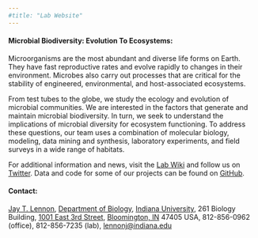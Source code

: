 ```yaml
---
#title: "Lab Website"
---
```



<h4 style="text-align:left;">**Microbial Biodiversity: Evolution To Ecosystems**:</h4>
Microorganisms are the most abundant and diverse life forms on Earth. They have fast reproductive rates and evolve rapidly to changes in their environment. Microbes also carry out processes that are critical for the stability of engineered, environmental, and host-associated ecosystems.

From test tubes to the globe, we study the ecology and evolution of microbial communities. We are interested in the factors that generate and maintain microbial biodiversity. In turn, we seek to understand the implications of microbial diversity for ecosystem functioning. To address these questions, our team uses a combination of molecular biology, modeling, data mining and synthesis, laboratory experiments, and field surveys in a wide range of habitats. 

For additional information and news, visit the <a href="https://lennon.bio.indiana.edu/index.php?title=Main_Page">Lab Wiki</a> and follow us on <a href="https://twitter.com/jaytlennon">Twitter</a>. 
Data and code for some of our projects can be found on <a href="https://github.com/lennonlab">GitHub</a>. 

<h4 style="text-align:left;">**Contact**:</h4>

<p>
<a href="https://www.indiana.edu/~microbes/people.php/cfm#Lennon"> Jay T. Lennon</a>, <a href="https://biology.indiana.edu/index.html">  Department of Biology</a>, <a href="https://www.indiana.edu/">Indiana University</a>, 261 Biology Building, <a href="http://goo.gl/PIjsr5">1001 East 3rd Street</a>, <a href="http://bloomington.in.gov/">Bloomington, IN</a> 47405 USA, 812-856-0962 (office), 812-856-7235 (lab), <a href="mailto:lennonj@indiana.edu">lennonj@indiana.edu</a> 
</p>
